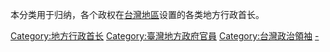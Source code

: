 本分类用于归纳，各个政权在[[台灣地區|台灣地區]]设置的各类地方行政首长。

[[Category:地方行政首长|Category:地方行政首长]]
[[Category:臺灣地方政府官員|Category:臺灣地方政府官員]]
[[Category:台灣政治領袖|Category:台灣政治領袖]]
[[Category:中華民國地方首長|-]]